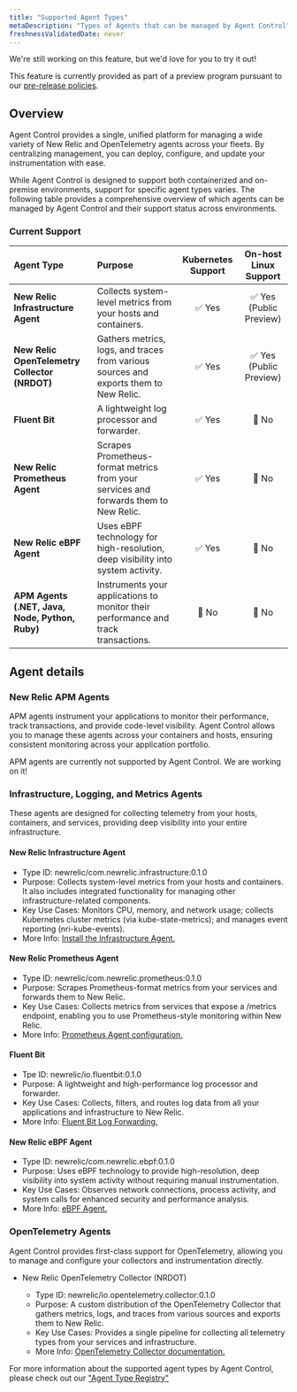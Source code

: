 ```yaml
---
title: "Supported Agent Types"
metaDescription: "Types of Agents that can be managed by Agent Control"
freshnessValidatedDate: never
---
```

<Callout title="preview">
  We're still working on this feature, but we'd love for you to try it out!

  This feature is currently provided as part of a preview program pursuant to our [pre-release policies](/docs/licenses/license-information/referenced-policies/new-relic-pre-release-policy).
</Callout>

## Overview

Agent Control provides a single, unified platform for managing a wide variety of New Relic and OpenTelemetry agents across your fleets. By centralizing management, you can deploy, configure, and update your instrumentation with ease.

While Agent Control is designed to support both containerized and on-premise environments, support for specific agent types varies. The following table provides a comprehensive overview of which agents can be managed by Agent Control and their support status across environments.

### Current Support

| Agent Type | Purpose | Kubernetes Support | On-host Linux Support |
| :--- | :--- | :---: | :---: |
| **New Relic Infrastructure Agent** | Collects system-level metrics from your hosts and containers. | ✅ Yes | ✅ Yes (Public Preview) |
| **New Relic OpenTelemetry Collector (NRDOT)** | Gathers metrics, logs, and traces from various sources and exports them to New Relic. | ✅ Yes | ✅ Yes (Public Preview) |
| **Fluent Bit** | A lightweight log processor and forwarder. | ✅ Yes | 🚫 No |
| **New Relic Prometheus Agent** | Scrapes Prometheus-format metrics from your services and forwards them to New Relic. | ✅ Yes | 🚫 No |
| **New Relic eBPF Agent** | Uses eBPF technology for high-resolution, deep visibility into system activity. | ✅ Yes | 🚫 No |
| **APM Agents (.NET, Java, Node, Python, Ruby)** | Instruments your applications to monitor their performance and track transactions. | 🚫 No | 🚫 No |

## Agent details

### New Relic APM Agents

APM agents instrument your applications to monitor their performance, track transactions, and provide code-level visibility. Agent Control allows you to manage these agents across your containers and hosts, ensuring consistent monitoring across your application portfolio.

<Callout title="warning">
  APM agents are currently not supported by Agent Control. We are working on it!
</Callout>

### Infrastructure, Logging, and Metrics Agents
These agents are designed for collecting telemetry from your hosts, containers, and services, providing deep visibility into your entire infrastructure.

#### New Relic Infrastructure Agent

- Type ID: newrelic/com.newrelic.infrastructure:0.1.0
- Purpose: Collects system-level metrics from your hosts and containers. It also includes integrated functionality for managing other infrastructure-related components.
- Key Use Cases: Monitors CPU, memory, and network usage; collects Kubernetes cluster metrics (via kube-state-metrics); and manages event reporting (nri-kube-events).
- More Info: [Install the Infrastructure Agent.](/docs/infrastructure/infrastructure-agent/new-relic-guided-install-overview)

#### New Relic Prometheus Agent

- Type ID: newrelic/com.newrelic.prometheus:0.1.0
- Purpose: Scrapes Prometheus-format metrics from your services and forwards them to New Relic.
- Key Use Cases: Collects metrics from services that expose a /metrics endpoint, enabling you to use Prometheus-style monitoring within New Relic.
- More Info: [Prometheus Agent configuration.](/docs/infrastructure/prometheus-integrations/install-configure-prometheus-agent/install-prometheus-agent/)

#### Fluent Bit

- Tpe ID: newrelic/io.fluentbit:0.1.0
- Purpose: A lightweight and high-performance log processor and forwarder.
- Key Use Cases: Collects, filters, and routes log data from all your applications and infrastructure to New Relic.
- More Info: [Fluent Bit Log Forwarding.](/docs/logs/forward-logs/kubernetes-plugin-log-forwarding/)

#### New Relic eBPF Agent
- Type ID: newrelic/com.newrelic.ebpf:0.1.0
- Purpose: Uses eBPF technology to provide high-resolution, deep visibility into system activity without requiring manual instrumentation.
- Key Use Cases: Observes network connections, process activity, and system calls for enhanced security and performance analysis.
- More Info: [eBPF Agent.](/docs/ebpf/linux-installation/)

### OpenTelemetry Agents

Agent Control provides first-class support for OpenTelemetry, allowing you to manage and configure your collectors and instrumentation directly.

- New Relic OpenTelemetry Collector (NRDOT)

  - Type ID: newrelic/io.opentelemetry.collector:0.1.0
  - Purpose: A custom distribution of the OpenTelemetry Collector that gathers metrics, logs, and traces from various sources and exports them to New Relic.
  - Key Use Cases: Provides a single pipeline for collecting all telemetry types from your services and infrastructure.
  - More Info: [OpenTelemetry Collector documentation.](/docs/opentelemetry/nrdot/nrdot-collector/)

For more information about the supported agent types by Agent Control, please check out our ["Agent Type Registry"](https://github.com/newrelic/newrelic-agent-control/tree/a273d0cca7c3fd6c474ab8056a490e05014faec3/agent-control/agent-type-registry)
